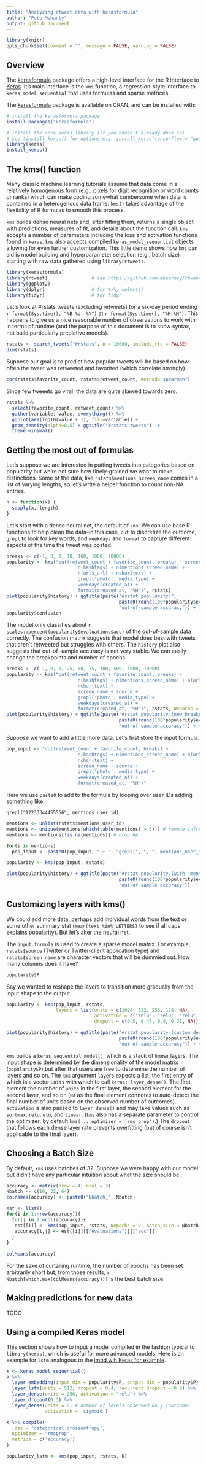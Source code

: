 ```yaml
---
title: "Analyzing rtweet data with kerasformula"
author: "Pete Mohanty"
output: github_document
---
```


```r
library(knitr)
opts_chunk$set(comment = "", message = FALSE, warning = FALSE)
```

## Overview

The [kerasformula](https://cran.r-project.org/web/packages/kerasformula/index.html) package offers a high-level interface for the R interface to [Keras](https://keras.rstudio.com). It's main interface is the `kms` function, a regression-style interface to `keras_model_sequential` that uses formulas and sparse matrices.

The [kerasformula](https://cran.r-project.org/web/packages/kerasformula/index.html) package is available on CRAN, and can be installed with:

```r
# install the kerasformula package
install.packages("kerasformula")

# install the core keras library (if you haven't already done so)
# see ?install_keras() for options e.g. install_keras(tensorflow = "gpu")
library(keras)
install_keras()
```

## The kms() function

Many classic machine learning tutorials assume that data come in a relatively homogenous form (e.g., pixels for digit recognition or word counts or ranks) which can make coding somewhat cumbersome when data is contained in a heterogenous data frame. `kms()` takes advantage of the flexibility of R formulas to smooth this process. 

`kms` builds dense neural nets and, after fitting them, returns a single object with predictions, measures of fit, and details about the function call. `kms` accepts a number of parameters including the loss and activation functions found in `keras`. `kms` also accepts compiled `keras_model_sequential` objects allowing for even further customization. This little demo shows how `kms` can aid is model building and hyperparameter selection (e.g., batch size) starting with raw data gathered using `library(rtweet)`.

```r
library(kerasformula)
library(rtweet)                # see https://github.com/mkearney/rtweet
library(ggplot2)
library(dplyr)                 # for %>%, select()
library(tidyr)                 # for tidyr
```

Let's look at #rstats tweets (excluding retweets) for a six-day period ending `r format(Sys.time(), "%B %d, %Y")` at `r format(Sys.time(), "%H:%M")`. This happens to give us a nice reasonable number of observations to work with in terms of runtime (and the purpose of this document is to show syntax, not build particularly predictive models).

```r
rstats <- search_tweets("#rstats", n = 10000, include_rts = FALSE)
dim(rstats)
```

Suppose our goal is to predict how popular tweets will be based on how often the tweet was retweeted and favorited (which correlate strongly).

```r
cor(rstats$favorite_count, rstats$retweet_count, method="spearman")
```

Since few tweeets go viral, the data are quite skewed towards zero. 

```r
rstats %>% 
  select(favorite_count, retweet_count) %>% 
  gather(variable, value, everything()) %>%
  ggplot(aes(log10(value + 1), fill=variable)) + 
  geom_density(alpha=0.5) + ggtitle("#rstats tweets")  + 
  theme_minimal()
```

## Getting the most out of formulas

Let's suppose we are interested in putting tweets into categories based on popularity but we're not sure how finely-grained we want to make distinctions. Some of the data, like `rstats$mentions_screen_name` comes in a list of varying lengths, so let's write a helper function to count non-NA entries.  

```r
n <- function(x) {
  sapply(x, length)
}
```

Let's start with a dense neural net, the default of `kms`. We can use base R functions to help clean the data--in this case, `cut` to discretize the outcome, `grepl` to look for key words, and `weekdays` and `format` to capture different aspects of the time the tweet was posted. 

```r
breaks <- c(-1, 0, 1, 10, 100, 1000, 10000)
popularity <- kms("cut(retweet_count + favorite_count, breaks) ~ screen_name + source +  
                          n(hashtags) + n(mentions_screen_name) + 
                          n(urls_url) + nchar(text) +
                          grepl('photo', media_type) +
                          weekdays(created_at) + 
                          format(created_at, '%H')", rstats)
plot(popularity$history) + ggtitle(paste("#rstat popularity:",
                                         paste0(round(100*popularity$evaluations$acc, 1), "%"),
                                         "out-of-sample accuracy")) + theme_minimal()
popularity$confusion
```

The model only classifies about `r scales::percent(popularity$evaluations$acc)` of the out-of-sample data correctly. The confusion matrix suggests that model does best with tweets that aren't retweeted but struggles with others. The `history` plot also suggests that out-of-sample accuracy is not very stable. We can easily change the breakpoints and number of epochs. 

```r
breaks <- c(-1, 0, 1, 25, 50, 75, 100, 500, 1000, 10000)
popularity <- kms("cut(retweet_count + favorite_count, breaks) ~  
                          n(hashtags) + n(mentions_screen_name) + n(urls_url) +
                          nchar(text) +
                          screen_name + source +
                          grepl('photo', media_type) +
                          weekdays(created_at) + 
                          format(created_at, '%H')", rstats, Nepochs = 10)
plot(popularity$history) + ggtitle(paste("#rstat popularity (new breakpoints):",
                                         paste0(round(100*popularity$evaluations$acc, 1), "%"),
                                         "out-of-sample accuracy")) + theme_minimal()
```

Suppose we want to add a little more data. Let's first store the input formula.

```r
pop_input <- "cut(retweet_count + favorite_count, breaks) ~  
                          n(hashtags) + n(mentions_screen_name) + n(urls_url) +
                          nchar(text) +
                          screen_name + source +
                          grepl('photo', media_type) +
                          weekdays(created_at) + 
                          format(created_at, '%H')"
```

Here we use `paste0` to add to the formula by looping over user IDs adding something like:
```
grepl("12233344455556", mentions_user_id)
```

```r
mentions <- unlist(rstats$mentions_user_id)
mentions <- unique(mentions[which(table(mentions) > 5)]) # remove infrequent mentions
mentions <- mentions[!is.na(mentions)] # drop NA

for(i in mentions)
  pop_input <- paste0(pop_input, " + ", "grepl(", i, ", mentions_user_id)")

popularity <- kms(pop_input, rstats)
```

```r

plot(popularity$history) + ggtitle(paste("#rstat popularity (with 'mentions'):",
                                         paste0(round(100*popularity$evaluations$acc, 1), "%"),
                                         "out-of-sample accuracy"))  + theme_minimal()
```

## Customizing layers with kms()

We could add more data, perhaps add individual words from the text or some other summary stat (`mean(text %in% LETTERS)` to see if all caps explains popularity). But let's alter the neural net.

The `input.formula` is used to create a sparse model matrix. For example, `rstats$source` (Twitter or Twitter-client application type) and `rstats$screen_name` are character vectors that will be dummied out. How many columns does it have?

```r
popularity$P
```

Say we wanted to reshape the layers to transition more gradually from the input shape to the output. 

```r
popularity <- kms(pop_input, rstats,
                  layers = list(units = c(1024, 512, 256, 128, NA),
                                activation = c("relu", "relu", "relu", "relu", "softmax"), 
                                dropout = c(0.5, 0.45, 0.4, 0.35, NA)))
```

```r
plot(popularity$history) + ggtitle(paste("#rstat popularity (custom dense neural net):",
                                         paste0(round(100*popularity$evaluations$acc, 1), "%"),
                                         "out-of-sample accuracy")) + theme_minimal()
```

`kms` builds a `keras_sequential_model()`, which is a stack of linear layers. The input shape is determined by the dimensionality of the model matrix (`popularity$P`) but after that users are free to determine the number of layers and so on. The `kms` argument `layers` expects a list, the first entry of which is a vector `units` with which to call `keras::layer_dense()`. The first element the number of `units` in the first layer, the second element for the second layer, and so on (`NA` as the final element connotes to auto-detect the final number of units based on the observed number of outcomes). `activation` is also passed to `layer_dense()` and may take values such as `softmax`, `relu`, `elu`, and `linear`. (`kms` also has a separate parameter to control the optimizer; by default `kms(... optimizer = 'rms_prop')`.) The `dropout` that follows each dense layer rate prevents overfitting (but of course isn't applicable to the final layer).

## Choosing a Batch Size

By default, `kms` uses batches of 32. Suppose we were happy with our model but didn't have any particular intuition about what the size should be. 

```r
accuracy <- matrix(nrow = 4, ncol = 3)
Nbatch <- c(16, 32, 64)
colnames(accuracy) <- paste0("Nbatch_", Nbatch)

est <- list()
for(i in 1:nrow(accuracy)){
  for(j in 1:ncol(accuracy)){
   est[[i]] <- kms(pop_input, rstats, Nepochs = 2, batch_size = Nbatch[j])
   accuracy[i,j] <- est[[i]][["evaluations"]][["acc"]]
  }
}
  
colMeans(accuracy)
```

For the sake of curtailing runtime, the number of epochs has been set arbitrarily short but, from those results, `r Nbatch[which.max(colMeans(accuracy))]` is the best batch size. 

## Making predictions for new data

TODO


## Using a compiled Keras model

This section shows how to input a model compiled in the fashion typical to `library(keras)`, which is useful for more advanced models. Here is an example for `lstm` analogous to the [imbd wih Keras for example](https://tensorflow.rstudio.com/keras/articles/examples/imdb_lstm.html). 

```r
k <- keras_model_sequential()
k %>%
  layer_embedding(input_dim = popularity$P, output_dim = popularity$P) %>% 
  layer_lstm(units = 512, dropout = 0.4, recurrent_dropout = 0.2) %>% 
  layer_dense(units = 256, activation = "relu") %>%
  layer_dropout(0.3) %>%
  layer_dense(units = 8, # number of levels observed on y (outcome)  
              activation = 'sigmoid')

k %>% compile(
  loss = 'categorical_crossentropy',
  optimizer = 'rmsprop',
  metrics = c('accuracy')
)

popularity_lstm <- kms(pop_input, rstats, k)

```


 
